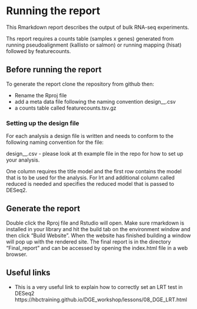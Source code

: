 <link rel="stylesheet" href="https://cdnjs.cloudflare.com/ajax/libs/font-awesome/4.7.0/css/font-awesome.min.css">

# Running the report

This Rmarkdown report describes the output of bulk RNA-seq experiments. 

Ths report requires a counts table (samples x genes) generated from running pseudoalignment (kallisto or salmon) or running mapping (hisat) followed by featurecounts.

## Before running the report

To generate the report clone the repository from github then:

* Rename the Rproj file
* add a meta data file following the naming convention design_<test>_<control>_<test>_<column>.csv
* a counts table called featurecounts.tsv.gz

### Setting up the design file

For each analysis a design file is written and needs to conform to the following naming convention for the file:

design_<test>_<control>_<test>_<column>.csv - please look at th example file in the repo for how to set up your analysis.

One column requires the title model and the first row contains the model that is to be used for the analysis. For lrt and additional column called reduced is needed and specifies the reduced model that is passed to DESeq2.

## Generate the report

Double click the Rproj file and Rstudio will open. Make sure rmarkdown is installed in your library and hit the build tab on the environment window and then click "Build Website". When the website has finished building a window will pop up with the rendered site. The final report is in the directory "Final_report" and can be accessed by opening the index.html file in a web browser. 

## Useful links

* This is a very useful link to explain how to correctly set an LRT test in DESeq2 https://hbctraining.github.io/DGE_workshop/lessons/08_DGE_LRT.html